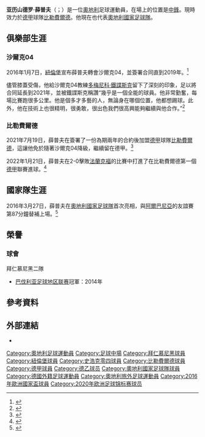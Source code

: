 {{expand|time=2016-01-08T16:56:55+00:00}}
{{noteTA
|G1=Football
|G2=uefa
|1=zh-hans:薛普夫;zh-hk:舒賀夫;zh-tw:薛普夫;
}}

{{Infobox football biography
| name                = 亚历山德罗·薛普夫<br />Alessandro Schöpf
| image               = 20140905 U21 AUT BIH AT08 1103.jpg
| caption             = 
| fullname            = 
| nickname            = 
| birth_date          = {{birth date and age|1994|2|07}}
| birth_place         =  {{flagicon|Austria}} [[奧地利|奧地利]][[烏姆豪森|烏姆豪森]]
| height              = 1.78m
| position            = [[中鋒|中鋒]]
| currentclub         = [[比勒費爾德足球俱樂部|比勒費爾德]]
| clubnumber          = 8
| youthyears1         = 1999–2007         | youthclubs1 = SV Längenfeld
| youthyears2         = 2007–2009 | youthclubs2 = AKA Tirol
| youthyears3         = 2009–2012       | youthclubs3 = [[拜仁慕尼黑青年隊|拜仁慕尼黑青年隊]]
| years1              = 2012–2014 | clubs1 = [[拜仁慕尼黑二隊|拜仁慕尼黑二隊]] | caps1 = 63 | goals1 = 22
| years2              = 2014–2016 | clubs2 = [[紐倫堡足球俱樂部|紐倫堡]]   | caps2 = 51 | goals2 = 11
| years3              = 2016–2021 | clubs3 = [[沙爾克04|沙爾克04]]   | caps3 = 112 | goals3 = 10
| years4 = 2021–
| clubs4 = [[比勒費爾德足球俱樂部|比勒費爾德]]
| caps4 = 27
| goals4 = 1
| nationalyears1      = 2013–     | nationalteam1 = [[奧地利21歲以下國家足球隊|奧地利U21]] | nationalcaps1 = 20 | nationalgoals1 = 8
| nationalyears2      = 2016–     | nationalteam2 = [[奧地利國家足球隊|奧地利]] | nationalcaps2 = 32 | nationalgoals2 = 6
| medaltemplates      = 
| pcupdate            = 2022年4月9日
| nationalteam-update = 2022年3月29日
}}
'''亚历山德罗·薛普夫'''（{{lang-de|Alessandro Schöpf}}；{{bd|1994年|2月7日}}）是一位[[奧地利|奧地利]]足球運動員，在場上的位置是[[中鋒|中鋒]]。現時效力於[[德甲|德甲]]球隊[[比勒費爾德足球俱樂部|比勒費爾德]]。他現在也代表[[奧地利國家足球隊|奧地利國家足球隊]]。

== 俱樂部生涯 ==
=== 沙爾克04 ===
2016年1月7日，[[紐倫堡足球俱樂部|紐倫堡]]宣布薛普夫轉會沙爾克04，並簽署合同直到2019年。<ref>{{cite news|title=Schalke macht Schöpf-Deal perfekt|work=[[德國體育一台|德國體育一台]]|url=https://www.sport1.de/news/fussball/bundesliga/2016/01/transfermarkt-fc-schalke-04-holt-alessandro-schoepf-vom-1-fc-nuernberg|accessdate=2022-01-22|archive-date=2022-01-22|archive-url=https://web.archive.org/web/20220122021259/https://www.sport1.de/news/fussball/bundesliga/2016/01/transfermarkt-fc-schalke-04-holt-alessandro-schoepf-vom-1-fc-nuernberg}}</ref>

儘管膝蓋受傷，他給沙爾克04教練[[多梅尼科·鐵諜斯克|多梅尼科·鐵諜斯克]]留下了深刻的印象，足以將合同延長到2021年，並被鐵諜斯克稱讚“幾乎是一個全能的球員。他非常勤奮，每場比賽跑很多公里。他是個多才多藝的人，無論身在哪個位置，他都想踢球。此外，他在技術上也很精明，很勇敢，很出色我們很高興能夠繼續與他合作。”<ref>{{Cite web |url=https://www.goal.com/en-gb/amp/news/schopf-pens-schalke-deal-through-to-2021/uxrvwoaq4tqv19fc895v7ah0e |title=Schopf pens Schalke deal through to 2021 |work=Goal.com |accessdate=2020-10-20 |archive-date=2020-10-21 |archive-url=https://web.archive.org/web/20201021163609/https://www.goal.com/en-gb/amp/news/schopf-pens-schalke-deal-through-to-2021/uxrvwoaq4tqv19fc895v7ah0e |dead-url=no }}</ref>

=== 比勒費爾德 ===
2021年7月19日，薛普夫在簽署了一份為期兩年的合約後加盟[[德甲|德甲]]球隊[[比勒費爾德足球俱樂部|比勒費爾德]]，這讓他免於隨著沙爾克04降級，繼續留在德甲。<ref>{{cite news|url=https://www.arminia.de/neues/schlagzeilen/detail/servus-alessandro-schoepf|title=SERVUS, ALESSANDRO SCHÖPF|language=de|publisher=Arminia Bielefeld|date=2021-07-19|accessdate=2021-07-20|archive-date=2021-07-19|archive-url=https://web.archive.org/web/20210719215538/https://www.arminia.de/neues/schlagzeilen/detail/servus-alessandro-schoepf}}</ref>

2022年1月21日，薛普夫在2-0擊敗[[法兰克福足球俱乐部|法蘭克福]]的比賽中打進了在比勒費爾德第一個[[德甲|德甲]]聯賽進球。<ref>{{cite news|title=Bielefeld beats Frankfurt to boost Bundesliga survival bid|language=en|work=Taiwan News|url=https://www.taiwannews.com.tw/en/news/4418311|date=2022-01-22|accessdate=2022-01-22|archive-date=2022-01-22|archive-url=https://web.archive.org/web/20220122021258/https://www.taiwannews.com.tw/en/news/4418311}}</ref>

== 國家隊生涯 ==
2016年3月27日，薛普夫在[[奧地利國家足球隊|奧地利國家足球隊]]首次亮相，與[[阿爾巴尼亞國家足球隊|阿爾巴尼亞]]的友誼賽第87分鐘替補上場。<ref>{{Cite web |url=https://int.soccerway.com/matches/2016/03/26/world/friendlies/austria/albania/2202403/ |title=AUSTRIA VS. ALBANIA  2 - 1 |work=Soccerway |accessdate=2020-10-20 |archive-date=2020-06-13 |archive-url=https://web.archive.org/web/20200613183846/https://int.soccerway.com/matches/2016/03/26/world/friendlies/austria/albania/2202403/ |dead-url=no }}</ref>

== 榮譽 ==
=== 球會 ===
;{{flagicon|GER}} 拜仁慕尼黑二隊
* [[巴伐利亚足球地区联赛|巴伐利亚足球地区联赛]]冠軍：2014年

== 參考資料 ==
{{reflist}}

==外部連結==
*{{Soccerway}}

{{比勒费尔德球员名单}}
{{2016年歐洲國家盃奧地利參賽名單}}
{{2020年欧洲足球锦标赛奥地利参赛名单}}

{{DEFAULTSORT:Schopf, Alessandro}}
[[Category:奧地利足球運動員|Category:奧地利足球運動員]]
[[Category:足球中場|Category:足球中場]]
[[Category:拜仁慕尼黑球員|Category:拜仁慕尼黑球員]]
[[Category:紐倫堡球員|Category:紐倫堡球員]]
[[Category:史浩克零四球員|Category:史浩克零四球員]]
[[Category:比勒費爾德球員|Category:比勒費爾德球員]]
[[Category:德甲球員|Category:德甲球員]]
[[Category:德乙球员|Category:德乙球员]]
[[Category:奧地利國家足球隊球員|Category:奧地利國家足球隊球員]]
[[Category:德國外籍足球運動員|Category:德國外籍足球運動員]]
[[Category:奧地利旅外足球運動員|Category:奧地利旅外足球運動員]]
[[Category:2016年歐洲國家盃球員|Category:2016年歐洲國家盃球員]]
[[Category:2020年欧洲足球锦标赛球员|Category:2020年欧洲足球锦标赛球员]]